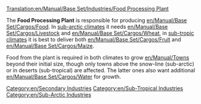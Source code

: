 [[Translation:en/Manual/Base Set/Industries/Food Processing Plant]]

{{en/Industries|image=en/Foodprocplant.png.png
|name=Food Processing Plant
|climates=[[en/Manual/Climates]], [[en/Manual/Climates]].
|accepts=[[en/Manual/Base Set/Cargos/Livestock]], [[en/Manual/Base Set/Cargos/Wheat]] (Sub-Arctic only). [[en/Manual/Base Set/Cargos/Fruit]], [[en/Manual/Base Set/Cargos/Maize]] (Sub-Tropical Only)
|produces=[[en/Manual/Base Set/Cargos/Food]]
}}

The '''Food Processing Plant''' is responsible for producing [[en/Manual/Base Set/Cargos/Food]]. In [[en/Manual/Climates|sub-arctic climates]] it needs [[en/Manual/Base Set/Cargos/Livestock]] and [[en/Manual/Base Set/Cargos/Wheat]], in [[en/Manual/Climates|sub-tropic climates]] it is best to deliver both [[en/Manual/Base Set/Cargos/Fruit]] and [[en/Manual/Base Set/Cargos/Maize]].

Food from the plant is required in both climates to grow [[en/Manual/Towns]] beyond their initial size, though only towns above the snow-line (sub-arctic) or in deserts (sub-tropical) are affected. The latter ones also want additional [[en/Manual/Base Set/Cargos/Water]] for growth.

{{en/Navbox Industries}}

[[Category:en/Secondary Industries]]
[[Category:en/Sub-Tropical Industries]]
[[Category:en/Sub-Arctic Industries]]